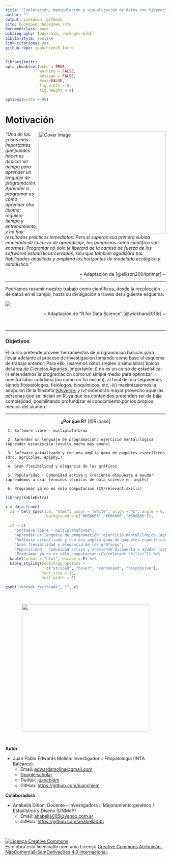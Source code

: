 ```yaml
--- 
title: "Exploración, manipulación y visualización de datos con tidyverse"
author: ""
output: bookdown::gitbook
site: bookdown::bookdown_site
documentclass: book
bibliography: [book.bib, packages.bib]
biblio-style: apalike
link-citations: yes
github-repo: juanchiem/R_Intro
---
```


```r
library(knitr)
opts_chunk$set(echo = TRUE, 
               warning = FALSE, 
               message = FALSE, 
               eval=FALSE, 
               fig.width = 6,
               fig.height = 4)

options(width = 90)
```

# Motivación {-}

<img src="fig/top.jpg" width="400" height="320" align="right" alt="Cover image" />

*"Una de las cosas más importantes que puedes hacer es dedicar un tiempo para aprender un lenguaje de programación. Aprender a programar es como aprender otro idioma: requiere tiempo y entrenamiento, y no hay resultados prácticos inmediatos. Pero si superas esa primera subida empinada de la curva de aprendizaje, las ganancias como científico son enormes. Programar no sólo te liberará de la camisa de fuerza de los softwares estadísticos cerrados, sino que también agudizará tus habilidades analíticas y ampliará los horizontes de modelado ecológico y estadístico.”*


<div style="text-align: right">  ~ Adaptación de [@ellison2004primer] ~ </div>

---

Podríamos resumir nuestro trabajo como científicos, desde la recolección de datos en el campo, hasta su divulgación a través del siguiente esquema:

![](fig/workflow.jpg) 

<div style="text-align: right">  ~ Adaptación de "R for Data Science" [@wickham2016r] ~ </div>

</br>

---

### Objetivos {-}

El curso pretende proveer herramientas de programación básicas para llevar adelante el proceso de investigación tomando como base el esquema de trabajo anterior. Para ello, usaremos datos (reales o simulados) típicos del área de Ciencias Agrarias. Importante: i) no es un curso de estadística; ii) entendemos la programación como un simple medio para optimizar nuestra labor cotidiana (no como un fin mismo), al final del día seguiremos siendo fitopatólogos, fisiólogos,  bioquímicos, etc.; iii) maximizaremos la adopción de la filosofía [tidyverse](https://www.tidyverse.org/); y iv) obtendrán mayor provecho aquellas personas que se inician en R, ya que los contenidos pretenden ser de baja complejidad, posibilitando profundizar el conocimiento por los propios medios del alumno. 

<hr>

<div style="text-align: center">
<b>¿Por qué R?</b> [@R-base]
</div>
```block
 1. Software libre - multiplataforma

 2. Aprender un lenguaje de programación: ejercicio mental/lógica (Aprender estadística resulta mucho más ameno)

 3. Software actualizado y con una amplia gama de paquetes específicos (drc, agricolae, epiphy…)

 4. Gran flexibilidad y elegancia de los gráficos

 5. Popularidad - Comunidad activa y creciente dispuesta a ayudar (aprendemos a usar terminos técnicos de data science en inglés)
 
 6. Programar ya no es sólo computación (CV/relevant skills) 

```

```r
library(kableExtra)

x = data.frame(
  x1 = cell_spec(1:6, "html", color = "white", align = "c", angle = 0, 
                  background = c("#666666","#666666","#666666")),
  
  x2 = c(
    "Software libre - multiplataforma",
    "Aprender un lenguaje de programación: ejercicio mental/lógica (Aprender estadística resulta mucho mas ameno)",
    "Software actualizado y con una amplia gama de paquetes específicos (drc, agricolae, epiphy…)",
    "Gran flexibilidad y elegancia de los gráficos",
    "Popularidad - Comunidad activa y creciente dispuesta a ayudar (aprendemos a usar terminos técnicos de ciencia de datos en inglés)",
    "Programar ya no es sólo computación (CV/relevant skills)")) %>%
  kable(format = "html", escape = F) %>%
  kable_styling(bootstrap_options = 
                  c("striped", "hover", "condensed", "responsive"),
                font_size = 15,
                full_width = F)

gsub("<thead>.*</thead>", "", x) 

```

</br>

<center>
![](fig/pregunta_respuesta.jpg){width=400px}
</center>

</br>

<b>Autor</b>

* Juan Pablo Edwards Molina: Investigador :: Fitopatología (INTA Balcarce).
    + Email: [edwardsmolina@gmail.com](mailto:edwardsmolina@gmail.com)
    + [Google scholar](https://scholar.google.com/citations?hl=en&view_op=list_works&gmla=AJsN-F5gLYB_brelSnzb1TTRxogsbxhyS6qVwhSaP-KHm-jeWxRpoHeH5iIj4ZTys10DUQLdH_3GLXxkLed9dzmZXLWtNu_gtg&user=RhjNQIsAAAAJ) 
    + Twitter: [juanchiem](https://twitter.com/juanchiem)
    + GitHub: <https://github.com/juanchiem>

<b>Colaboradora</b>

* Anabella Dinon: Docente - Investigadora :: Mejoramiento genético / Estadística y Diseño (UNMdP)
    + Email: [anabella005@yahoo.com.ar](mailto:anabella005@yahoo.com.ar)
    + GitHub: <https://github.com/anabella005>
    

</br>

<a rel="license" href="http://creativecommons.org/licenses/by-nc-nd/4.0/"><img alt="Licença Creative Commons" style="border-width:0" src="https://i.creativecommons.org/l/by-nc-nd/4.0/80x15.png" /></a><br />Este obra está licenciado com uma Licença <a rel="license" href="http://creativecommons.org/licenses/by-nc-nd/4.0/">Creative Commons Atribuição-NãoComercial-SemDerivações 4.0 Internacional</a>.

</br>
